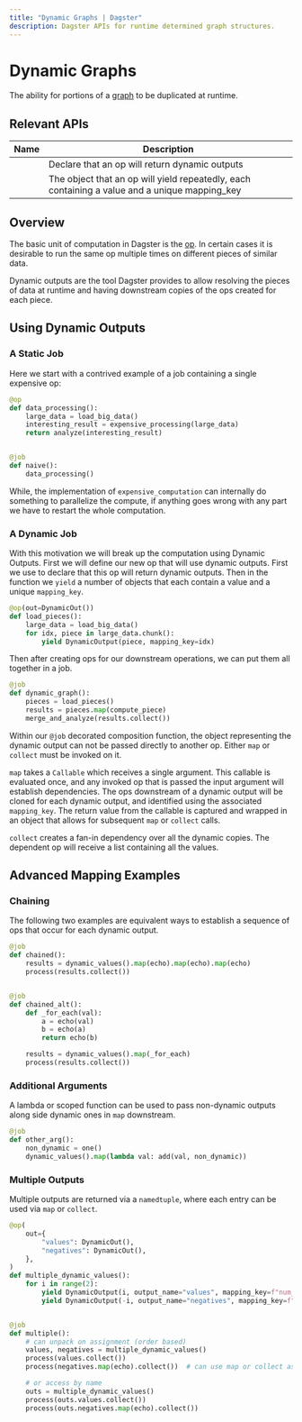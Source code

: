 ```yaml
---
title: "Dynamic Graphs | Dagster"
description: Dagster APIs for runtime determined graph structures.
---
```


# Dynamic Graphs

The ability for portions of a [graph](/concepts/ops-jobs-graphs/jobs-graphs) to be duplicated at runtime.

## Relevant APIs

| Name                                                 | Description                                                                                   |
| ---------------------------------------------------- | --------------------------------------------------------------------------------------------- |
| <PyObject module="dagster" object="DynamicOut" />    | Declare that an op will return dynamic outputs                                                |
| <PyObject module="dagster" object="DynamicOutput" /> | The object that an op will yield repeatedly, each containing a value and a unique mapping_key |

## Overview

The basic unit of computation in Dagster is the [op](/concepts/ops-jobs-graphs/ops). In certain cases it is desirable to run the same op multiple times on different pieces of similar data.

Dynamic outputs are the tool Dagster provides to allow resolving the pieces of data at runtime and having downstream copies of the ops created for each piece.

## Using Dynamic Outputs

### A Static Job

Here we start with a contrived example of a job containing a single expensive op:

```python file=/concepts/ops_jobs_graphs/dynamic.py startafter=non_dyn_start endbefore=non_dyn_end
@op
def data_processing():
    large_data = load_big_data()
    interesting_result = expensive_processing(large_data)
    return analyze(interesting_result)


@job
def naive():
    data_processing()
```

While, the implementation of `expensive_computation` can internally do something to parallelize the compute, if anything goes wrong with any part we have to restart the whole computation.

### A Dynamic Job

With this motivation we will break up the computation using Dynamic Outputs. First we will define our new op that will use dynamic outputs. First we use <PyObject module="dagster" object="DynamicOut" /> to declare that this op will return dynamic outputs. Then in the function we `yield` a number of <PyObject module="dagster" object="DynamicOutput" /> objects that each contain a value and a unique `mapping_key`.

```python file=/concepts/ops_jobs_graphs/dynamic.py startafter=dyn_out_start endbefore=dyn_out_end
@op(out=DynamicOut())
def load_pieces():
    large_data = load_big_data()
    for idx, piece in large_data.chunk():
        yield DynamicOutput(piece, mapping_key=idx)
```

Then after creating ops for our downstream operations, we can put them all together in a job.

```python file=/concepts/ops_jobs_graphs/dynamic.py startafter=dyn_job_start endbefore=dyn_job_end
@job
def dynamic_graph():
    pieces = load_pieces()
    results = pieces.map(compute_piece)
    merge_and_analyze(results.collect())
```

Within our `@job` decorated composition function, the object representing the dynamic output can not be passed directly to another op. Either `map` or `collect` must be invoked on it.

`map` takes a `Callable` which receives a single argument. This callable is evaluated once, and any invoked op that is passed the input argument will establish dependencies. The ops downstream of a dynamic output will be cloned for each dynamic output, and identified using the associated `mapping_key`. The return value from the callable is captured and wrapped in an object that allows for subsequent `map` or `collect` calls.

`collect` creates a fan-in dependency over all the dynamic copies. The dependent op will receive a list containing all the values.

## Advanced Mapping Examples

### Chaining

The following two examples are equivalent ways to establish a sequence of ops that occur for each dynamic output.

```python file=/concepts/ops_jobs_graphs/dynamic.py startafter=dyn_chain_start endbefore=dyn_chain_end
@job
def chained():
    results = dynamic_values().map(echo).map(echo).map(echo)
    process(results.collect())


@job
def chained_alt():
    def _for_each(val):
        a = echo(val)
        b = echo(a)
        return echo(b)

    results = dynamic_values().map(_for_each)
    process(results.collect())
```

### Additional Arguments

A lambda or scoped function can be used to pass non-dynamic outputs along side dynamic ones in `map` downstream.

```python file=/concepts/ops_jobs_graphs/dynamic.py startafter=dyn_add_start endbefore=dyn_add_end
@job
def other_arg():
    non_dynamic = one()
    dynamic_values().map(lambda val: add(val, non_dynamic))
```

### Multiple Outputs

Multiple outputs are returned via a `namedtuple`, where each entry can be used via `map` or `collect`.

```python file=/concepts/ops_jobs_graphs/dynamic.py startafter=dyn_mult_start endbefore=dyn_mult_end
@op(
    out={
        "values": DynamicOut(),
        "negatives": DynamicOut(),
    },
)
def multiple_dynamic_values():
    for i in range(2):
        yield DynamicOutput(i, output_name="values", mapping_key=f"num_{i}")
        yield DynamicOutput(-i, output_name="negatives", mapping_key=f"neg_{i}")


@job
def multiple():
    # can unpack on assignment (order based)
    values, negatives = multiple_dynamic_values()
    process(values.collect())
    process(negatives.map(echo).collect())  # can use map or collect as usual

    # or access by name
    outs = multiple_dynamic_values()
    process(outs.values.collect())
    process(outs.negatives.map(echo).collect())
```
